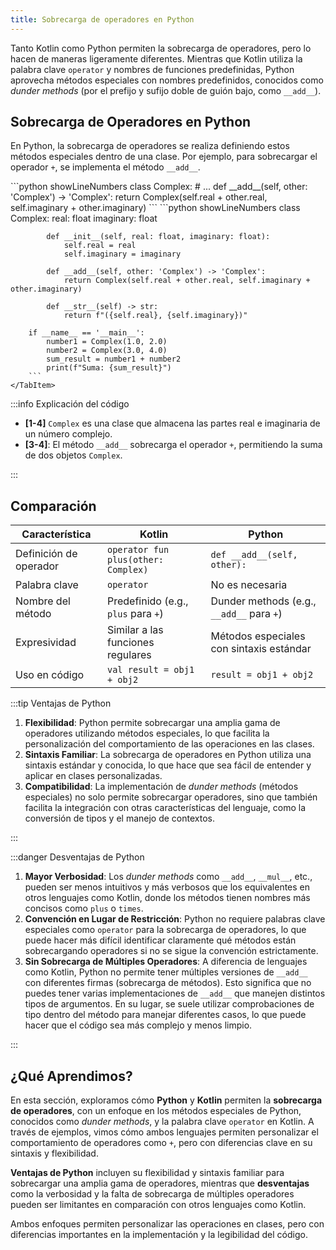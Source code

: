 ```yaml
---
title: Sobrecarga de operadores en Python
---
```


Tanto Kotlin como Python permiten la sobrecarga de operadores, pero lo hacen de maneras ligeramente diferentes. Mientras que Kotlin utiliza la palabra clave `operator` y nombres de funciones predefinidas, Python aprovecha métodos especiales con nombres predefinidos, conocidos como *dunder methods* (por el prefijo y sufijo doble de guión bajo, como `__add__`).

## Sobrecarga de Operadores en Python

En Python, la sobrecarga de operadores se realiza definiendo estos métodos especiales dentro de una clase. Por ejemplo, para sobrecargar el operador `+`, se implementa el método `__add__`.

<BoxedTabs>
    <TabItem label={"Código esencial"} value={"Código esencial"}>
        ```python showLineNumbers
        class Complex:
            # ...
            def __add__(self, other: 'Complex') -> 'Complex':
                return Complex(self.real + other.real, self.imaginary + other.imaginary)
        ```
    </TabItem>
    <TabItem label={"Código completo"} value={"Código completo"}>
        ```python showLineNumbers
        class Complex:
            real: float
            imaginary: float

            def __init__(self, real: float, imaginary: float):
                self.real = real
                self.imaginary = imaginary

            def __add__(self, other: 'Complex') -> 'Complex':
                return Complex(self.real + other.real, self.imaginary + other.imaginary)

            def __str__(self) -> str:
                return f"({self.real}, {self.imaginary})"

        if __name__ == '__main__':
            number1 = Complex(1.0, 2.0)
            number2 = Complex(3.0, 4.0)
            sum_result = number1 + number2
            print(f"Suma: {sum_result}")
        ```
    </TabItem>
</BoxedTabs>

:::info Explicación del código

- **[1-4]** `Complex` es una clase que almacena las partes real e imaginaria de un número complejo.
- **[3-4]**: El método `__add__` sobrecarga el operador `+`, permitiendo la suma de dos objetos `Complex`.

:::

## Comparación

| Característica         | Kotlin                              | Python                                    |
|------------------------|-------------------------------------|-------------------------------------------|
| Definición de operador | `operator fun plus(other: Complex)` | `def __add__(self, other):`               |
| Palabra clave          | `operator`                          | No es necesaria                           |
| Nombre del método      | Predefinido (e.g., `plus` para `+`) | Dunder methods (e.g., `__add__` para `+`) |
| Expresividad           | Similar a las funciones regulares   | Métodos especiales con sintaxis estándar  |
| Uso en código          | `val result = obj1 + obj2`          | `result = obj1 + obj2`                    |

:::tip Ventajas de Python

1. **Flexibilidad**: Python permite sobrecargar una amplia gama de operadores utilizando métodos especiales, lo que facilita la personalización del comportamiento de las operaciones en las clases.
2. **Sintaxis Familiar**: La sobrecarga de operadores en Python utiliza una sintaxis estándar y conocida, lo que hace que sea fácil de entender y aplicar en clases personalizadas.
3. **Compatibilidad**: La implementación de *dunder methods* (métodos especiales) no solo permite sobrecargar operadores, sino que también facilita la integración con otras características del lenguaje, como la conversión de tipos y el manejo de contextos.

:::

:::danger Desventajas de Python

1. **Mayor Verbosidad**: Los *dunder methods* como `__add__`, `__mul__`, etc., pueden ser menos intuitivos y más verbosos que los equivalentes en otros lenguajes como Kotlin, donde los métodos tienen nombres más concisos como `plus` o `times`.
2. **Convención en Lugar de Restricción**: Python no requiere palabras clave especiales como `operator` para la sobrecarga de operadores, lo que puede hacer más difícil identificar claramente qué métodos están sobrecargando operadores si no se sigue la convención estrictamente.
3. **Sin Sobrecarga de Múltiples Operadores**: A diferencia de lenguajes como Kotlin, Python no permite tener múltiples versiones de `__add__` con diferentes firmas (sobrecarga de métodos). Esto significa que no puedes tener varias implementaciones de `__add__` que manejen distintos tipos de argumentos. En su lugar, se suele utilizar comprobaciones de tipo dentro del método para manejar diferentes casos, lo que puede hacer que el código sea más complejo y menos limpio.

:::

## ¿Qué Aprendimos?

En esta sección, exploramos cómo **Python** y **Kotlin** permiten la **sobrecarga de operadores**, con un enfoque en los métodos especiales de Python, conocidos como *dunder methods*, y la palabra clave `operator` en Kotlin. A través de ejemplos, vimos cómo ambos lenguajes permiten personalizar el comportamiento de operadores como `+`, pero con diferencias clave en su sintaxis y flexibilidad.

**Ventajas de Python** incluyen su flexibilidad y sintaxis familiar para sobrecargar una amplia gama de operadores, mientras que **desventajas** como la verbosidad y la falta de sobrecarga de múltiples operadores pueden ser limitantes en comparación con otros lenguajes como Kotlin.

Ambos enfoques permiten personalizar las operaciones en clases, pero con diferencias importantes en la implementación y la legibilidad del código.